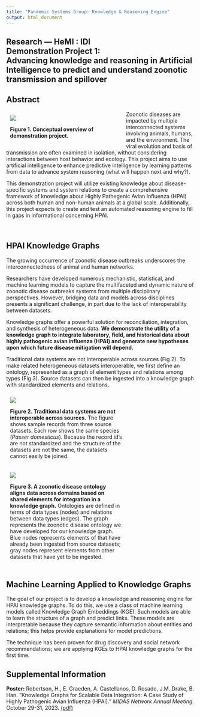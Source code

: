 ```yaml
---
title: "Pandemic Systems Group: Knowledge & Reasoning Engine"
output: html_document
---
```


<!-- BANNER --> 
</div> <!-- container-fluid main-container -->
<div class="jumbotron homepagebanner jumbotron-fluid">
<div class="container">
## **Research --- HeMI : IDI**<br>Demonstration Project 1:<br>Advancing knowledge and reasoning in Artificial Intelligence to predict and understand zoonotic transmission and spillover {.lead .tagline}
</div> <!--end container-->
</div> <!--end jumbotron-->

<!-- MAIN CONTENT --> 
<div class="container-fluid main-container">

<!-- <p id="disclaimer"></p> -->

## Abstract

<div style="width:40%; min-width:300px; float:left; padding:10px">
![](images/PIPP_DP1.png)
<p class="caption">
**Figure&nbsp;1. Conceptual overview of demonstration project.**
<p>

<!-- <small>**Figure&nbsp;1. Conceptual overview of demonstration project.**</small> -->
</div>

Zoonotic diseases are impacted by multiple interconnected systems involving animals, humans, and the environment. The viral evolution and basis of transmission are often examined in isolation, without considering interactions between host behavior and ecology. This project aims to use artificial intelligence to enhance predictive intelligence by learning patterns from data to advance system reasoning (what will happen next and why?). 

This demonstration project will utilize existing knowledge about disease-specific systems and system relations to create a comprehensive framework of knowledge about Highly Pathegenic Avian Influenza (HPAI) across both human and non-human animals at a global scale. Additionally, this project expects to create and test an automated reasoning engine to fill in gaps in informational concerning HPAI.

<br clear="all" />

## HPAI Knowledge Graphs

The growing occurrence of zoonotic disease outbreaks underscores the interconnectedness of animal and human networks. 

Researchers have developed numerous mechanistic, statistical, and machine learning models to capture the multifaceted and dynamic nature of zoonotic disease outbreaks systems from multiple disciplinary perspectives. However, bridging data and models across disciplines presents a significant challenge, in part due to the lack of interoperability between datasets. 

Knowledge graphs offer a powerful solution for reconciliation, integration, and synthesis of heterogeneous data. **We demonstrate the utility of a knowledge graph to integrate laboratory, field, and historical data about highly pathogenic avian influenza (HPAI) and generate new hypotheses upon which future disease mitigation will depend.**

Traditional data systems are not interoperable across sources (Fig 2). To make related heterogeneous datasets interoperable, we first define an ontology, represented as a graph of element types and relations among types (Fig 3). Source datasets can then be ingested into a knowledge graph with standardized elements and relations. 

<div style="width:50%; min-width:300px; float:left; padding:10px">
![](images/DP1_traditional.png)
<p class="caption">
**Figure 2. Traditional data systems are not interoperable across sources.** The figure shows sample records from three source datasets. Each row shows the same species (*Passer domesticus*). Because the record id's are not standardized and the structure of the datasets are not the same, the datasets cannot easily be joined.
</p>
</div>

<div style="width:47.5%; min-width:300px; float:left; padding:10px">
![](images/DP1_ontology.png)
<p class="caption">
**Figure 3. A zoonotic disease ontology aligns data across domains based on shared elements for integration in a knowledge graph.** Ontologies are defined in terms of data types (nodes) and relations between data types (edges). The graph represents the zoonotic disease ontology we have developed for our knowledge graph. Blue nodes represents elements of that have already been ingested from source datasets; gray nodes represent elements from other datasets that have yet to be ingested. 
</p>
</div>

<br clear="all" />

## Machine Learning Applied to Knowledge Graphs 

The goal of our project is to develop a knowledge and reasoning engine for HPAI knowledge graphs. To do this, we use a class of machine learning models called Knowledge Graph Embeddings (KGE). Such models are able to learn the structure of a graph and predict links. These models are interpretable because they capture semantic information about entities and relations; this helps provide explanations for model predictions. 

The technique has been proven for drug discovery and social network recommendations; we are applying KGEs to HPAI knowledge graphs for the first time. 


<!--
```r
insert_tag <- function(html,tag,before="</body>") {
  gsub(before,paste0(tag,"\n",before),html)
}

knitr::include_url("DP1_summary.html")
```
<script>iFrameResize({ log: false }, '#DP1')</script>
-->


## Supplemental Information

::: container-frames

<!--
<p>Preprint:<br>
  <a href="https://github.com/CEIDatUGA/covid-university-reopening/raw/master/manuscript.pdf" target="_blank">
  Demonstration Project 1:  Advancing knowledge and reasoning in Artificial Intelligence to predict and understand zoonotic transmission and spillover</a> (pdf)
</p>
-->

<p>**Poster:** Robertson, H., E. Graeden, A. Castellanos, D. Rosado, J.M. Drake, B. Han. "Knowledge Graphs for Scalable Data Integration: A Case Study of Highly Pathogenic Avian Influenza (HPAI)." *MIDAS Network Annual Meeting.* October 29-31, 2023. 
<a href="pdf/MIDAS_2023_poster_Robertson.pdf" target="_blank">(pdf) </a>
</p>

<!--
<p>
  <a href="https://github.com/CEIDatUGA/covid-university-reopening" target="_blank">
    <img src="images/GitHub-Mark-64px.png" id="github-icon" alt="GitHub repository"/>
    GitHub repository (public)
  </a>
</p>
-->

:::

